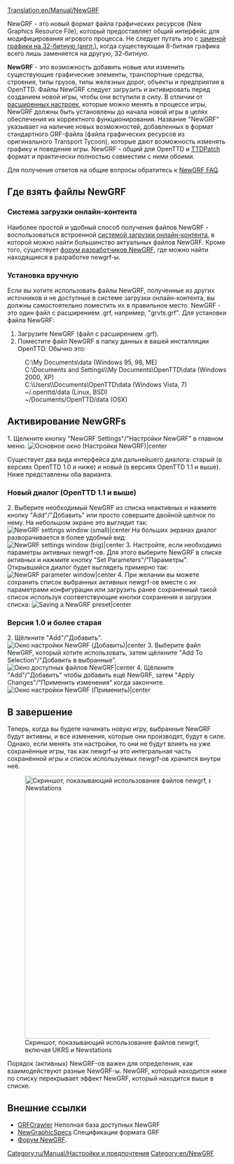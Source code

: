 [[Translation:en/Manual/NewGRF]]
{{ru/Необходимо сделать|поменять картинки}}
{{ru/Manual/Оглавление}}

NewGRF - это новый формат файла графических ресурсов (New Graphics Resource File), который предоставляет общий интерфейс для модифицирования игрового процесса. Не следует путать это с [[en/Community/NewGRF/Playing with 32 bpp graphics|заменой графики на 32-битную (англ.)]], когда существующая 8-битная графика всего лишь заменяется на другую, 32-битную.

'''NewGRF''' - это возможность добавить новые или изменить существующие графические элементы, транспортные средства, строения, типы грузов, типы железных дорог, объекты и предприятия в OpenTTD. Файлы NewGRF следует загрузить и активировать перед созданием новой игры, чтобы они вступили в силу. В отличии от [[ru/Archive/Manual/Settings/Расширенные настройки|расширенных настроек]], которые можно менять в процессе игры, NewGRF должны быть установлены до начала новой игры в целях обеспечения их корректного функционирования. Название "NewGRF" указывает на наличие новых возможностей, добавленных в формат стандартного GRF-файла (файла графических ресурсов из оригинального Transport Tycoon), которые дают возможность изменять графику и поведение игры. NewGRF - общий для OpenTTD и [[ru/Archive/OpenTTD/TTDPatch|TTDPatch]] формат и практически полностью совместим с ними обоими.

Для получения ответов на общие вопросы обратитесь к [[ru/Archive/Community/ЧЗВ NewGRF|NewGRF FAQ]].


==Где взять файлы NewGRF==
=== Система загрузки онлайн-контента ===
Наиболее простой и удобный способ получения файлов NewGRF - воспользоваться встроенной [[ru/Manual/Онлайн-контент|системой загрузки онлайн-контента]], в которой можно найти большинство актуальных файлов NewGRF. Кроме того, существует [http://www.tt-forums.net/viewforum.php?f=26 форум разработчиков NewGRF], где можно найти находящиеся в разработке newgrf-ы.

=== Установка вручную ===
Если вы хотите использовать файлы NewGRF, полученные из других источников и не доступные в системе загрузки онлайн-контента, вы должны самостоятельно поместить их в правильное место. NewGRF - это один файл с расширением .grf, например, "grvts.grf". Для установки файла NewGRF:
#Загрузите NewGRF (файл с расширением .grf).
#Поместите файл NewGRF в папку данных в вашей инсталляции OpenTTD. Обычно это:
:C:\My Documents\data (Windows 95, 98, ME)
:C:\Documents and Settings\<username>\My Documents\OpenTTD\data (Windows 2000, XP)
:C:\Users\<username>\Documents\OpenTTD\data (Windows Vista, 7)
:~/.openttd/data (Linux, BSD)
:~/Documents/OpenTTD/data (OSX)

==Активирование NewGRFs==
1.   Щелкните кнопку "NewGRF Settings"/"Настройки NewGRF" в главном меню.
[[File:ru/Manual/Settings.png|Основное окно (Настройки NewGRF)|center]]

Существует два вида интерфейса для дальнейшего диалога: старый (в версиях OpenTTD 1.0 и ниже) и новый (в версиях OpenTTD 1.1 и выше). Ниже представлены оба варианта.

=== Новый диалог (OpenTTD 1.1 и выше) ===
2.   Выберите необходимый NewGRF из списка неактивных и нажмите кнопку "Add"/"Добавить" или просто совершите двойной щелчок по нему. На небольшом экране это выглядит так:
[[File:en/Manual/Newgrf addnew.png|NewGRF settings window (small)|center]]
На больших экранах диалог разворачивается в более удобный вид:
[[File:en/Manual/Newgrf config big.png|NewGRF settings window (big)|center]]
3.   Настройте, если необходимо параметры активных newgrf-ов. Для этого выберите NewGRF в списке активных и нажмите кнопку "Set Parameters"/"Параметры". Открывшийся диалог будет выглядеть примерно так:
[[File:en/Manual/Newgrf parameter.png|NewGRF parameter window|center]]
4.   При желании вы можете сохранить список выбранных активных newgrf-ов вместе с их параметрами конфигурации или загрузить ранее сохраненный такой список используя соответствующие кнопки сохранения и загрузки списка:
[[File:en/Manual/Newgrf preset.png|Saving a NewGRF preset|center]]

=== Версия 1.0 и более старая ===
2.   Щёлкните "Add"/"Добавить".
[[File:ru/Manual/NewGRF settings window (Add).png|Окно настройки NewGRF (Добавить)|center]]
3.   Выберите файл NewGRF, который хотите использовать, затем щёлкните "Add To Selection"/"Добавить в выбранные".
[[File:ru/Manual/Available NewGRF files window.png|Окно доступных файлов NewGRF|center]]
4.   Щёлкните "Add"/"Добавить" чтобы добавить ещё NewGRF, затем "Apply Changes"/"Применить изменения" когда закончите.
[[File:ru/Manual/NewGRF settings window (Apply).png|Окно настройки NewGRF (Применить)|center]]

==В завершение==
Теперь, когда вы будете начинать новую игру, выбранные NewGRF будут активны, и все изменения, которые они производят, будут в силе. Однако, если менять эти настройки, то они не будут влиять на уже сохранённые игры, так как newgrf-ы это интегральная часть сохранённой игры и список используемых newgrf-ов хранится внутри неё.

[[File:en/Manual/Newgrfexampless.png|thumb|600px|center|Скриншот, показывающий использование файлов newgrf, включая UKRS и Newstations]]

Порядок (активных) NewGRF-ов важен для определения, как взаимодействуют разные NewGRF-ы. NewGRF, который находится ниже по списку перекрывает эффект NewGRF, который находится выше в списке.

== Внешние ссылки ==

* [http://grfcrawler.tt-forums.net/ GRFCrawler] Неполная база доступных NewGRF
* [http://newgrf-specs.tt-wiki.net/wiki/Main_Page NewGraphicSpecs] Спецификации формата GRF
* [http://www.tt-forums.net/viewforum.php?f=66 Форум NewGRF].



[[Category:ru/Manual/Настройки и предпочтения]]
[[Category:en/NewGRF]]